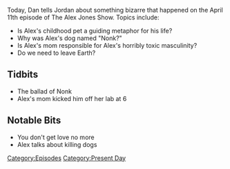 {{DEFAULTSORT:
    #_EPISODE_0029:April 11, 2017
}}{{Episode
    | title           = April 11, 2017
    | caption         = [https://knowledgefight.libsyn.com/april-11-2017 Listen to this episode on Libsyn]
    | episodeNumber   = 29
    | length          = 02:06:18
    | airDate         = April 12, 2017
    | coverageDate    = April 11, 2017
    | episodeType     = [[:Category:Present Day|Present Day]]
    | previousEpisode = [[28: How Not To Cover Alex Jones]]
    | nextEpisode     = [[30: April 14, 2017]]
}}

{{Stub}}

Today, Dan tells Jordan about something bizarre that happened on the April 11th episode of The Alex Jones Show. Topics include:

*Is Alex's childhood pet a guiding metaphor for his life?
*Why was Alex's dog named "Nonk?"
*Is Alex's mom responsible for Alex's horribly toxic masculinity?
*<span id="yui_3_17_2_1_1491792810617_124332">Do we need to leave Earth?</span>

==Tidbits==

*The ballad of Nonk
*Alex's mom kicked him off her lab at 6

==Notable Bits==

*You don't get love no more
*Alex talks about killing dogs

[[Category:Episodes]]
[[Category:Present Day]]
